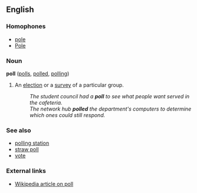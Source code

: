 ==English==

=== Homophones ===
* [[pole]]
* [[Pole]]

===Noun===
'''poll''' ([[polls]], [[polled]], [[polling]])
#An [[election]] or a [[survey]] of a particular group.
#:''The student council had a '''poll''' to see what people want served in the cafeteria.''
#:''The network hub '''polled''' the department's computers to determine which ones could still respond.''

===See also===
*[[polling station]]
*[[straw poll]]
*[[vote]]

===External links===
*[[w:poll|Wikipedia article on poll]]